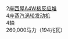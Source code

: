 2座[[西屋公司|西屋]][[A4W反应堆|A4W核反应堆]]<br />4座[[蒸汽涡轮发动机]]<br />4轴<br>260,000马力（194兆瓦）<noinclude>[[Category:尼米兹级航空母舰讯息模板|{{PAGENAME}}]]</noinclude>